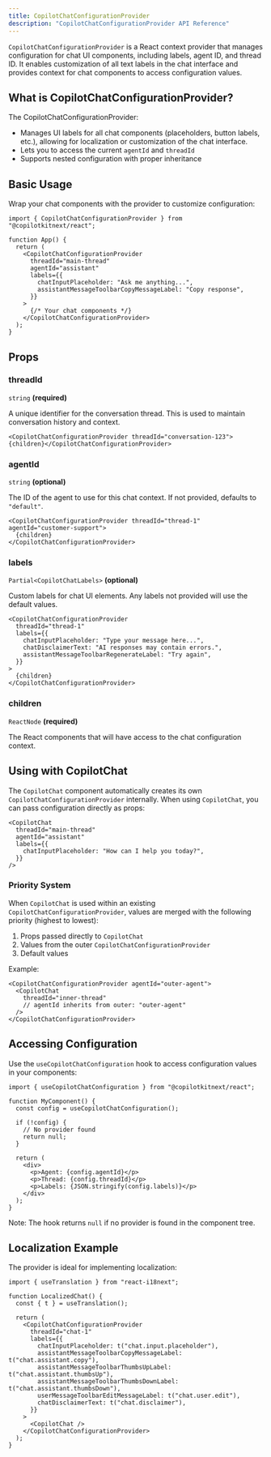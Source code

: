```yaml
---
title: CopilotChatConfigurationProvider
description: "CopilotChatConfigurationProvider API Reference"
---
```


`CopilotChatConfigurationProvider` is a React context provider that manages configuration for chat UI components,
including labels, agent ID, and thread ID. It enables customization of all text labels in the chat interface and
provides context for chat components to access configuration values.

## What is CopilotChatConfigurationProvider?

The CopilotChatConfigurationProvider:

- Manages UI labels for all chat components (placeholders, button labels, etc.), allowing for localization or
  customization of the chat interface.
- Lets you to access the current `agentId` and `threadId`
- Supports nested configuration with proper inheritance

## Basic Usage

Wrap your chat components with the provider to customize configuration:

```tsx
import { CopilotChatConfigurationProvider } from "@copilotkitnext/react";

function App() {
  return (
    <CopilotChatConfigurationProvider
      threadId="main-thread"
      agentId="assistant"
      labels={{
        chatInputPlaceholder: "Ask me anything...",
        assistantMessageToolbarCopyMessageLabel: "Copy response",
      }}
    >
      {/* Your chat components */}
    </CopilotChatConfigurationProvider>
  );
}
```

## Props

### threadId

`string` **(required)**

A unique identifier for the conversation thread. This is used to maintain conversation history and context.

```tsx
<CopilotChatConfigurationProvider threadId="conversation-123">{children}</CopilotChatConfigurationProvider>
```

### agentId

`string` **(optional)**

The ID of the agent to use for this chat context. If not provided, defaults to `"default"`.

```tsx
<CopilotChatConfigurationProvider threadId="thread-1" agentId="customer-support">
  {children}
</CopilotChatConfigurationProvider>
```

### labels

`Partial<CopilotChatLabels>` **(optional)**

Custom labels for chat UI elements. Any labels not provided will use the default values.

```tsx
<CopilotChatConfigurationProvider
  threadId="thread-1"
  labels={{
    chatInputPlaceholder: "Type your message here...",
    chatDisclaimerText: "AI responses may contain errors.",
    assistantMessageToolbarRegenerateLabel: "Try again",
  }}
>
  {children}
</CopilotChatConfigurationProvider>
```

### children

`ReactNode` **(required)**

The React components that will have access to the chat configuration context.

## Using with CopilotChat

The `CopilotChat` component automatically creates its own `CopilotChatConfigurationProvider` internally. When using
`CopilotChat`, you can pass configuration directly as props:

```tsx
<CopilotChat
  threadId="main-thread"
  agentId="assistant"
  labels={{
    chatInputPlaceholder: "How can I help you today?",
  }}
/>
```

### Priority System

When `CopilotChat` is used within an existing `CopilotChatConfigurationProvider`, values are merged with the following
priority (highest to lowest):

1. Props passed directly to `CopilotChat`
2. Values from the outer `CopilotChatConfigurationProvider`
3. Default values

Example:

```tsx
<CopilotChatConfigurationProvider agentId="outer-agent">
  <CopilotChat
    threadId="inner-thread"
    // agentId inherits from outer: "outer-agent"
  />
</CopilotChatConfigurationProvider>
```

## Accessing Configuration

Use the `useCopilotChatConfiguration` hook to access configuration values in your components:

```tsx
import { useCopilotChatConfiguration } from "@copilotkitnext/react";

function MyComponent() {
  const config = useCopilotChatConfiguration();

  if (!config) {
    // No provider found
    return null;
  }

  return (
    <div>
      <p>Agent: {config.agentId}</p>
      <p>Thread: {config.threadId}</p>
      <p>Labels: {JSON.stringify(config.labels)}</p>
    </div>
  );
}
```

Note: The hook returns `null` if no provider is found in the component tree.

## Localization Example

The provider is ideal for implementing localization:

```tsx
import { useTranslation } from "react-i18next";

function LocalizedChat() {
  const { t } = useTranslation();

  return (
    <CopilotChatConfigurationProvider
      threadId="chat-1"
      labels={{
        chatInputPlaceholder: t("chat.input.placeholder"),
        assistantMessageToolbarCopyMessageLabel: t("chat.assistant.copy"),
        assistantMessageToolbarThumbsUpLabel: t("chat.assistant.thumbsUp"),
        assistantMessageToolbarThumbsDownLabel: t("chat.assistant.thumbsDown"),
        userMessageToolbarEditMessageLabel: t("chat.user.edit"),
        chatDisclaimerText: t("chat.disclaimer"),
      }}
    >
      <CopilotChat />
    </CopilotChatConfigurationProvider>
  );
}
```
